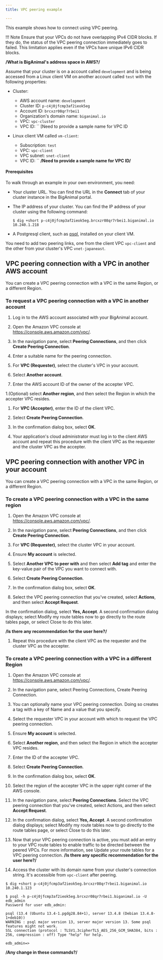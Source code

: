 ```yaml
---
title: VPC peering example

---
```


This example shows how to connect using VPC peering. 

!!! Note
    Ensure that your VPCs do not have overlapping IPv4 CIDR blocks. If they do, the status of the VPC peering connection immediately goes to failed. This limitation applies even if the VPCs have unique IPv6 CIDR blocks.
    
**/What is BigAnimal's address space in AWS?/**

Assume that your cluster is on a account called `development` and is being accessed from a Linux client VM on another account called `test` with the following properties:

-   Cluster:
    -   AWS account name: `development`
    -   Cluster ID: `p-c4j0jfcmp3af2ieok5eg` 
    -   Account ID: `brcxzr08qr7rbei1` 
    -   Organization's domain name: `biganimal.io` 
    -   VPC: `vpc-cluster`
    -   VPC ID: ``
 [Need to provide a sample name for VPC ID


-   Linux client VM called `vm-client`:
    -   Subscription: `test`
    -   VPC: `vpc-client`
    -   VPC subnet: `snet-client`
    -   VPC ID: ``
    **/Need to provide a sample name for VPC ID/**


#### Prerequisites

To walk through an example in your own environment, you need:

-   Your cluster URL. You can find the URL in the **Connect** tab of your cluster instance in the BigAnimal portal.
-   The IP address of your cluster. You can find the IP address of your cluster using the following command:

    ```
    $ dig +short p-c4j0jfcmp3af2ieok5eg.brcxzr08qr7rbei1.biganimal.io 
    10.240.1.218
    ```
-   A Postgresql client, such as [psql](https://www.postgresql.org/download/), installed on your client VM.

You need to add two peering links, one from the client VPC `vpc-client` and the other from your cluster's VPC `vnet-japaneast`. 

## VPC peering connection with a VPC in another AWS account

You can create a VPC peering connection with a VPC in the same Region, or a different Region.

### To request a VPC peering connection with a VPC in another account

1. Log in to the AWS account associated with your BigAnimal account.

1. Open the Amazon VPC console at https://console.aws.amazon.com/vpc/.

1. In the navigation pane, select **Peering Connections**, and then click **Create Peering Connection**.

1. Enter a suitable name for the peering connection.

1. For **VPC (Requester)**, select the cluster's VPC in your account.

1. Select **Another account**.

1. Enter the AWS account ID of the owner of the accepter VPC.

1.(Optional) select **Another region**, and then select the Region in which the accepter VPC resides.
 
1. For **VPC (Accepter)**, enter the ID of the client VPC.

1. Select **Create Peering Connection**.

1. In the confirmation dialog box, select **OK**.

1. Your application's cloud administrator must log in to the client AWS account and repeat this procedure with the client VPC as the requester and the cluster VPC as the accepter.

## VPC peering connection with another VPC in your account 

You can create a VPC peering connection with a VPC in the same Region, or a different Region.

### To create a VPC peering connection with a VPC in the same region

1. Open the Amazon VPC console at https://console.aws.amazon.com/vpc/.

1. In the navigation pane, select **Peering Connections**, and then click **Create Peering Connection**.

1. For **VPC (Requester)**, select the cluster VPC in your account.

1. Ensure **My account** is selected. 
 
1. Select **Another VPC to peer with** and then select **Add tag** and enter the key-value pair of the VPC you want to connect with.

1. Select **Create Peering Connection**.

1. In the confirmation dialog box, select **OK**.

1. Select the VPC peering connection that you've created, select **Actions**, and then select **Accept Request**.

 In the confirmation dialog, select **Yes, Accept**. A second confirmation dialog displays; select Modify my route tables now to go directly to the route tables page, or select Close to do this later.

 **/Is there any recommendation for the user here?/**

1. Repeat this procedure with the client VPC as the requester and the cluster VPC as the accepter.

### To create a VPC peering connection with a VPC in a different Region

1. Open the Amazon VPC console at https://console.aws.amazon.com/vpc/.

1. In the navigation pane, select Peering Connections, Create Peering Connection.

1. You can optionally name your VPC peering connection. Doing so creates a tag with a key of Name and a value that you specify.

1. Select the requester VPC in your account with which to request the VPC peering connection.

1. Ensure **My account** is selected.

1. Select **Another region**, and then select the Region in which the accepter VPC resides.

1. Enter the ID of the accepter VPC.

1. Select **Create Peering Connection**.

1. In the confirmation dialog box, select **OK**.

1. Select the region of the accepter VPC in the upper right corner of the AWS console.

1. In the navigation pane, select **Peering Connections**. Select the VPC peering connection that you've created, select Actions, and then select **Accept Request**.

1. In the confirmation dialog, select **Yes, Accept**. A second confirmation dialog displays; select Modify my route tables now to go directly to the route tables page, or select Close to do this later.
 
1. Now that your VPC peering connection is active, you must add an entry to your VPC route tables to enable traffic to be directed between the peered VPCs. For more information, see Update your route tables for a VPC peering connection.
 **/Is there any specific recommendation for the user here?/**

1. Access the cluster with its domain name from your cluster's connection string. It's accessible from `vpc-client` after peering.

```
$ dig +short p-c4j0jfcmp3af2ieok5eg.brcxzr08qr7rbei1.biganimal.io 
10.240.1.123 
      
$ psql -h p-c4j0jfcmp3af2ieok5eg.brcxzr08qr7rbei1.biganimal.io -U edb_admin      
Password for user edb_admin: 

psql (13.4 (Ubuntu 13.4-1.pgdg28.84+1), server 13.4.8 (Debian 13.4.8-1+deb10)) 
WARNING : psql major version 13, server major version 13. Some psql features might not work. 
SSL connection (protocol : TLSV1.3cipherTLS_AES_256_GCM_SHA384, bits : 256, compression : off) Type "help" for help. 

edb_admin=>

```

**/Any change in these commands?/**



